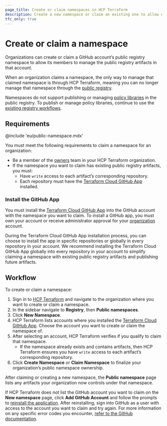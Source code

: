 ```yaml
---
page_title: Create or claim namespaces in HCP Terraform
description: Create a new namespace or claim an existing one to allow organization members to collectively manage that namespace's public registry artifacts.
tfc_only: true
---
```


# Create or claim a namespace

Organizations can create or claim a GitHub account’s public registry namespace to allow its members to manage the public registry artifacts in that account.

When an organization claims a namespace, the only way to manage that claimed namespace is through HCP Terraform, meaning you can no longer manage that namespace through the [public registry](https://registry.terraform.io/).

<Note>

Namespaces do not support publishing or managing [policy libraries](/terraform/registry/policy-libraries/publishing) in the public registry. To publish or manage policy libraries, continue to use the [existing registry workflows](/terraform/registry/policy-libraries/publishing#publishing-to-the-registry).

</Note>


## Requirements

<!-- BEGIN: TFC:only name:hcp-eu -->

<Note>

@include 'eu/public-namespace.mdx'

</Note>

<!-- END: TFC:only name:hcp-eu -->

You must meet the following requirements to claim a namespace for an organization:

* Be a member of the [owners](/terraform/cloud-docs/users-teams-organizations/permissions/organization#organization-owners) team in your HCP Terraform organization.
* If the namespace you want to claim has existing public registry artifacts, you must:
  * Have `write` access to each artifact’s corresponding repository.
  * Each repository must have the [Terraform Cloud GitHub App](/terraform/cloud-docs/vcs/github-app) installed.

### Install the GitHub App

You must install the [Terraform Cloud GitHub App](/terraform/cloud-docs/vcs/github-app) into the GitHub account with the namespace you want to claim. To install a GitHub app, you must own your account or receive administrator approval for your [organization](https://docs.github.com/en/organizations/collaborating-with-groups-in-organizations/about-organizations#organizations-and-enterprise-accounts) account.

During the Terraform Cloud GitHub App installation process, you can choose to install the app in specific repositories or globally in every repository in your account. We recommend installing the Terraform Cloud GitHub App globally into every repository in your account to simplify claiming a namespace with existing public registry artifacts and publishing future artifacts.

## Workflow

To create or claim a namespace:
1. Sign in to [HCP Terraform](https://app.terraform.io/) and navigate to the organization where you want to create or claim a namespace.
1. In the sidebar navigate to **Registry**, then **Public namespaces**.
1. Click **New Namespace**.
1. HCP Terraform lists accounts where you installed the [Terraform Cloud GitHub App](/terraform/cloud-docs/vcs/github-app). Choose the account you want to create or claim the namespace of.
1. After selecting an account, HCP Terraform verifies if you qualify to claim that namespace.
   - If the namespace already exists and contains artifacts, then HCP Terraform ensures you have `write` access to each artifact’s corresponding repository.
1. Click **Create Namespace** or **Claim Namespace** to finalize your organization’s public namespace ownership.

After claiming or creating a new namespace, the **Public namespace** page lists any artifacts your organization now controls under that namespace.

If HCP Terraform does not list the GitHub account you want to claim on the **New namespace** page, click **Add GitHub Account** and follow the prompts to [reinstall the application](https://docs.github.com/en/apps/using-github-apps/installing-a-github-app-from-a-third-party). After reinstalling, sign into GitHub as a user with access to the account you want to claim and try again. For more information on any specific error codes you encounter, [refer to the GitHub documentation](https://docs.github.com/en/organizations/managing-user-access-to-your-organizations-repositories/managing-repository-roles/repository-roles-for-an-organization#repository-roles-for-organizations).
